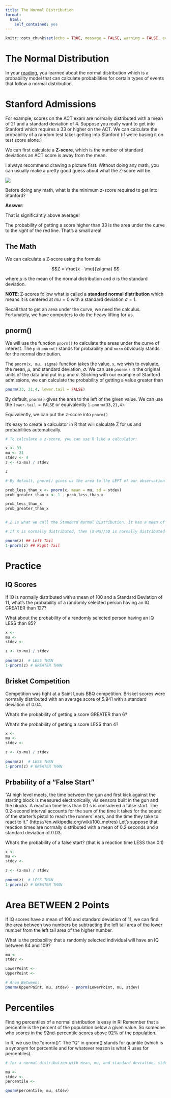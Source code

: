 ```yaml
---
title: The Normal Distribution
format:
  html:
    self_contained: yes
---
```

```r
knitr::opts_chunk$set(echo = TRUE, message = FALSE, warning = FALSE, error = TRUE)
```

# The Normal Distribution

In your [reading](../docs/Textbook/The_Normal_Distribution.html), you learned about the normal distribution which is a probability model that can calculate probabilities for certain types of events that follow a normal distribution.  

# Stanford Admissions

For example, scores on the ACT exam are normally distributed with a mean of 21 and a standard deviation of 4.  Suppose you really want to get into Stanford which requires a 33 or higher on the ACT.  We can calculate the probability of a random test taker getting into Stanford (if we're basing it on test score alone.)

We can first calculate a __Z-score__, which is the number of standard deviations an ACT score is away from the mean. 

I always recommend drawing a picture first.  Without doing any math, you can usually make a pretty good guess about what the Z-score will be.

![](../Images/Stanford_Zscore.png)

Before doing any math, what is the minimum z-score required to get into Stanford?

__Answer__: 

That is significantly above average!  

The probability of getting a score higher than 33 is the area under the curve to the *right* of the red line.  That's a small area!

## The Math

We can calculate a Z-score using the formula 

$$Z = \frac{x - \mu}{\sigma} $$

where $\mu$ is the mean of the normal distribution and $\sigma$ is the standard deviation.  

__NOTE__: Z-scores follow what is called a __standard normal distribution__ which means it is centered at $mu = 0$ with a standard deviation $\sigma=1$.

Recall that to get an area under the curve, we need the calculus.  Fortunately, we have computers to do the heavy lifting for us. 

## pnorm()

We will use the function `pnorm()` to calculate the areas under the curve of interest. The `p` in `pnorm()` stands for probability and `norm` obviously stands for the normal distribution.  

The `pnorm(x, mu, sigma)` function takes the value, `x`, we wish to evaluate, the mean, $\mu$, and standard deviation, $\sigma$.  We can use `pnorm()` in the original units of the data and put in $\mu$ and $\sigma$.  Sticking with our example of Stanford admissions, we can calculate the probability of getting a value greater than   

```r
pnorm(33, 21,4, lower.tail = FALSE)
```

By default, `pnorm()` gives the area to the left of the given value.  We can use the `lower.tail = FALSE` or equivalently `1-pnorm(33,21,4)`.

Equivalently, we can put the z-score into `pnorm()`

It's easy to create a calculator in R that will calculate Z for us and probabilities automatically.  

```r

# To calculate a z-score, you can use R like a calculator:

x <- 33
mu <- 21
stdev <- 4
z <- (x-mu) / stdev

z

# By default, pnorm() gives us the area to the LEFT of our observation

prob_less_than_x <- pnorm(x, mean = mu, sd = stdev)
prob_greater_than_x <- 1 - prob_less_than_x

prob_less_than_x
prob_greater_than_x


# Z is what we call the Standard Normal Distribution. It has a mean of 0 and a SD of 1.  No matter what our original distribution is, if we subtract the mean and divide by the SD we get a distribution with a mean of 0 and an SD = 1.  

# If X is normally distributed, then (X-Mu)/SD is normally distributed with a mean of 0 and SD = 1.  So we can use:

pnorm(z) ## Left Tail
1-pnorm(z) ## Right Tail

```



# Practice

## IQ Scores

If IQ is normally distributed with a mean of 100 and a Standard Deviation of 11, what's the probability of a randomly selected person having an IQ GREATER than 127?

What about the probability of a randomly selected person having an IQ LESS than 85?


```r

x <- 
mu <- 
stdev <- 

z <- (x-mu) / stdev
  
pnorm(z)  # LESS THAN
1-pnorm(z) # GREATER THAN

```


## Brisket Competition

Competition was tight at a Saint Louis BBQ competition.  Brisket scores were normally distributed with an average score of 5.941 with a standard deviation of 0.04.  

What's the probability of getting a score GREATER than 6?

What's the probability of getting a score LESS than 4?


```r

x <- 
mu <- 
stdev <- 

z <- (x-mu) / stdev
  
pnorm(z)  # LESS THAN
1-pnorm(z) # GREATER THAN

```


## Prbability of a "False Start"

“At high level meets, the time between the gun and first kick against the starting block is measured electronically, via sensors built in the gun and the blocks. A reaction time less than 0.1 s is considered a false start. The 0.2-second interval accounts for the sum of the time it takes for the sound of the starter's pistol to reach the runners' ears, and the time they take to react to it.” (https://en.wikipedia.org/wiki/100_metres) 
Let's suppose that reaction times are normally distributed with a mean of 0.2 seconds and a standard deviation of 0.03.  

What's the probability of a false start? (that is a reaction time LESS than 0.1)

```r

x <- 
mu <- 
stdev <- 

z <- (x-mu) / stdev
  
pnorm(z)  # LESS THAN
1-pnorm(z) # GREATER THAN

```


# Area BETWEEN 2 Points

If IQ scores have a mean of 100 and standard deviation of 11, we can find the area between two numbers be subtracting the left tail area of the lower number from the left tail area of the higher number.  

What is the probability that a randomly selected individual will have an IQ between 84 and 109?

```r

mu <- 
stdev <- 

LowerPoint <- 
UpperPoint <- 

# Area Between:
pnorm(UpperPoint, mu, stdev) - pnorm(LowerPoint, mu, stdev) 

```



# Percentiles

Finding percentiles of a normal distribution is easy in R!  Remember that a percentile is the percent of the population below a given value.  So someone who scores in the 92nd-percentile scores above 92% of the population. 

In R, we use the "qnorm()".  The "Q" in qnorm() stands for quantile (which is a synonym for percentile and for whatever reason is what R uses for percentiles).

```r

# for a normal distribution with mean, mu, and standard deviation, stdev, we can find a percentile using the following code:

mu <- 
stdev <- 
percentile <- 

qnorm(percentile, mu, stdev)

```

